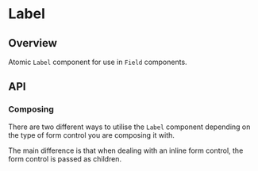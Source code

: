 
<Meta of={LabelStories} />

# Label

<ResourceLinks
  sourceCode="https://github.com/cultureamp/kaizen-design-system/tree/main/packages/components/src/Label"
  className="!mb-8"
/>

<KaioNotification />

<Installation
  installCommand="yarn add @kaizen/components"
  importStatement='import { Label } from "@kaizen/components"'
/>

## Overview

Atomic `Label` component for use in `Field` components.

<Canvas of={LabelStories.Playground} />
<Controls of={LabelStories.Playground} />

## API

<DocsStory of={LabelStories.Variant} />

<DocsStory of={LabelStories.Types} />

<DocsStory of={LabelStories.Position} />

<DocsStory of={LabelStories.LabelText} />

### Composing

There are two different ways to utilise the `Label` component depending on the type of form control you are composing it with.

The main difference is that when dealing with an inline form control, the form control is passed as children.

<DocsStory of={LabelStories.InlineControls} />

<DocsStory of={LabelStories.BlockControls} />
